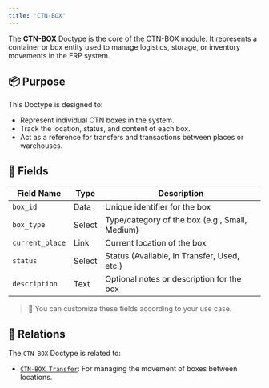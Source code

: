 ```yaml
---
title: 'CTN-BOX'
---
```



The **CTN-BOX** Doctype is the core of the CTN-BOX module. It represents a container or box entity used to manage logistics, storage, or inventory movements in the ERP system.

## 📦 Purpose

This Doctype is designed to:

- Represent individual CTN boxes in the system.
- Track the location, status, and content of each box.
- Act as a reference for transfers and transactions between places or warehouses.

## 🧩 Fields

| Field Name        | Type        | Description                                          |
|------------------|-------------|------------------------------------------------------|
| `box_id`         | Data        | Unique identifier for the box                       |
| `box_type`       | Select      | Type/category of the box (e.g., Small, Medium)      |
| `current_place`  | Link        | Current location of the box                         |
| `status`         | Select      | Status (Available, In Transfer, Used, etc.)         |
| `description`    | Text        | Optional notes or description for the box           |

> 🔧 You can customize these fields according to your use case.

## 🔗 Relations

The `CTN-BOX` Doctype is related to:

- [`CTN-BOX Transfer`](/CTN-BOX/doctype/CTN-BOX-Transfer): For managing the movement of boxes between locations.
